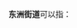 '''东洲街道'''可以指：
{{PRC admin/disambig|21/04/03/002/000|33/01/11/005/000|44/15/02/005/000}}
{{disambig|cat=四字乡级行政区划消歧义}}